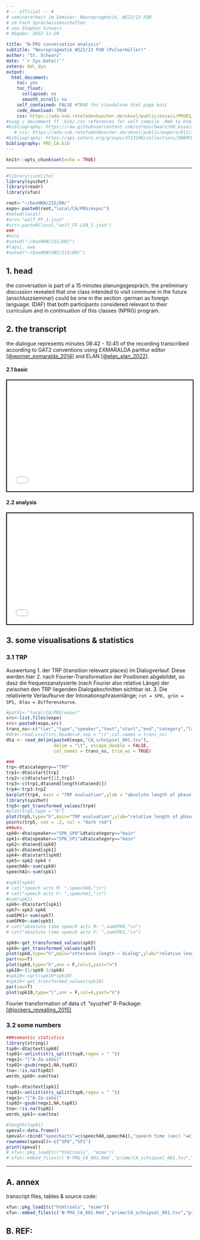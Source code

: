 ```yaml
---
#--- official ---#
# seminararbeit im Seminar: Neuropragmatik, WS22/23 FUB
# im Fach Sprachwissenschaften
# von Stephan Schwarz
# Abgabe: 2022-11-20

title: "N-PRG conversation analysis"
subtitle: "Neuropragmatik WS22/23 FUB (Pulvermüller)"
author: "St. Schwarz"
date: "`r Sys.Date()`"
zotero: AVL_dyn
output: 
  html_document:
    toc: yes
    toc_float:
      collapsed: no
      smooth_scroll: no
    self_contained: FALSE #TRUE for standalone html page knit
    code_download: TRUE
    css: https://ada-sub.rotefadenbuecher.de/skool/public/essais/PRG01/style_HA.css
#swap / decomment ff .bib/.css references for self compile .Rmd to html
#bibliography: https://raw.githubusercontent.com/esteeschwarz/DH_essais/main/sections/DD/klemm_HA/top/klemm.bib
   # css: https://ada-sub.rotefadenbuecher.de/skool/public/papers/011/style_HA.css
#bibliography: https://api.zotero.org/groups/4713246/collections/ZW6MCU2J/items/top?format=biblatex
bibliography: PRG_CA.bib
---
```

```r
knitr::opts_chunk$set(echo = TRUE)
```

---

```r
#library(jsonlite)
library(syuzhet)
library(readr)
library(xfun)

root<-"~/boxHKW/21S/DH/"
expo<-paste0(root,"local/CA/PRG/expo/")
#setwd(local)
#src<-"wolf_FF_1.json"
#src<-paste0(local,"wolf_FF-LEN_1.json")
###
#mini
#setwd("~/boxHKW/21S/DH/")
#lapsi, ewa
#setwd("~/boxHKW/UNI/21S/DH/")
```

## 1. head
the conversation is part of a 15 minutes planungsgespräch. the preliminary discussion revealed that one class intended to visit commune in the future (anschluszseminar) could be one in the section :german as foreign language: (DAF) that both participants considered relevant to their curriculum and in continuation of this classes (NPRG) program.

## 2. the transcript
the dialogue represents minutes 08:42 - 10:45 of the recording transcribed according to GAT2 conventions using EXMARALDA partitur editor [[@worner_exmaralda_2014]](https://exmaralda.org/de/) and ELAN [[@elan_elan_2022]](https://archive.mpi.nl/tla/elan).

#### 2.1 basic
``` {=html}

<iframe src="prime/CA_schnipsel_001.2.txt" style="border:2px solid black;" width="100%" height="300px"></iframe>
```

#### 2.2 analysis
``` {=html}

<iframe src="prime/CA_schnipsel_001.html" style="border:2px solid black;" width="100%" height="300px"></iframe>
```

## 3. some visualisations & statistics
### 3.1 TRP
Auswertung 1. der TRP (transition relevant places) im Dialogverlauf. Diese werden hier 2. nach Fourier-Transformation der Positionen abgebildet, so dasz die frequenzanalysierte (nach Fourier also relative Länge) der zwischen den TRP liegenden Dialogabschnitten sichtbar ist. 3. Die relativierte Verlaufkurve der Intonationsphrasenlänge; `rot = SP0, grün = SP1, blau = Differenzkurve`.

```r
#path1<-"local/CA/PRG/expo/"
src<-list.files(expo)
src<-paste0(expo,src)
trans_ns<-c("tier","type","speaker","text","start","end","category","label")
#dta<-read.csv2(src,header=F,sep = "\t",col.names = trans_ns)
dta <- read_delim(paste0(expo,"CA_schnipsel_001.tsv"), 
                  delim = "\t", escape_double = FALSE, 
                  col_names = trans_ns, trim_ws = TRUE)

###
trp<-dta$category=="TRP"
trp1<-dta$start[trp]
trp2<-c(dta$start[1],trp1)
trp3<-c(trp1,dta$end[length(dta$end)])
trp4<-trp3-trp2
barplot(trp4, main = "TRP evaluation",ylab = "absolute length of phase",xlab="flow of conversation")
library(syuzhet)
trp5<-get_transformed_values(trp4)
#plot(trp5,type = "h")
plot(trp5,type="h",main="TRP evaluation",ylab="relative length of phase",xlab="index of conversation",col=2)
points(trp5, cex = .2, col = "dark red")
###wks.
spk0<-dta$speaker=="SPK_SP0"&dta$category=="main"
spk1<-dta$speaker=="SPK_SP1"&dta$category=="main"
spk2<-dta$end[spk0]
spk3<-dta$end[spk1]
spk4<-dta$start[spk0]
spk5<-spk2-spk4 #
speechA0<-sum(spk0)
speechA1<-sum(spk1)

#spk5[spk0]
# cat("speech acts M: ",speechA0,"\n")
# cat("speech acts F: ",speechA1,"\n")
#sum(spk1)
spk6<-dta$start[spk1]
spk7<-spk3-spk6
sumSPK1<-sum(spk7)
sumSPK0<-sum(spk5)
# cat("absolute time speech acts M: ",sumSPK0,"\n")
# cat("absolute time speech acts F: ",sumSPK1,"\n")

spk8<-get_transformed_values(spk5)
spk9<-get_transformed_values(spk7)
plot(spk8,type="h",main="utterance length ~ dialog",ylab="relative length of IP (ms)",xlab="index of conversation",col=2)
par(new=T)
plot(spk9,type="h",ann = F,col=3,yaxt="n")
spk10<-(1/spk9-1/spk8)
#spk10<-sqrt(spk10*spk10)
#spk10<-get_transformed_values(spk10)
par(new=T)
plot(spk10,type="l",ann = F,col=4,yaxt="n")
```

Fourier transformation of data cf. "syuzhet" R-Package: [[@jockers_revealing_2015]](https://www.matthewjockers.net/2015/02/02/syuzhet/)

### 3.2 some numbers
```r
###semantic statistics
library(stringi)
tsp0<-dta$text[spk0]
tsp01<-unlist(stri_split(tsp0,regex = " "))
regx1<-"[^A-Za-zäöü]"
tsp02<-gsub(regx1,NA,tsp01)
tna<-!is.na(tsp02)
words_spk0<-sum(tna)

tsp0<-dta$text[spk1]
tsp01<-unlist(stri_split(tsp0,regex = " "))
regx1<-"[^A-Za-zäöü]"
tsp02<-gsub(regx1,NA,tsp01)
tna<-!is.na(tsp02)
words_spk1<-sum(tna)

#length(tsp01)
speval<-data.frame()
speval<-cbind("speechacts"=c(speechA0,speechA1),"speech time (sec) "=c(round(sumSPK0),round(sumSPK1)),"words"=c(words_spk0,words_spk1))
rownames(speval)<-c("SP0","SP1")
print(speval)
# xfun::pkg_load2(c("htmltools", "mime"))
# xfun::embed_files(c('N-PRG_CA_001.Rmd',"prime/CA_schnipsel_001.tsv","prime/CA_schnipsel_001.2.exb","prime/CA_schnipsel_001.2.txt"))

```
---
## A. annex
transcript files, tables & source code:
```r
xfun::pkg_load2(c("htmltools", "mime"))
xfun::embed_files(c('N-PRG_CA_001.Rmd',"prime/CA_schnipsel_001.tsv","prime/CA_schnipsel_001.2.exb","prime/CA_schnipsel_001.2.txt"))
```
## B. REF:
```{=html}
<!--			<p id="zt_content">temp</p>

<script>  
//function import_zt(block_id,api){
    var xhttp = new XMLHttpRequest();
      xhttp.open("GET", 'https://api.zotero.org/groups/4713246/collections/YTVL6QLM/items/top?format=bib&linkwrap=1', false);
      xhttp.send();
      document.getElementById("zt_content").innerHTML = xhttp.responseText;
    //  document.getElementById("show_button").style.display="none";
      //document.getElementById("hide_button").style.display="inline";
  //  }
</script>
-->
```

